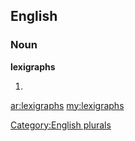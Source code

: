 ==English==

===Noun===
'''lexigraphs'''

# {{plural of|[[lexigraph]]}}

[[Category:English plurals]]

[[ar:lexigraphs]]
[[my:lexigraphs]]